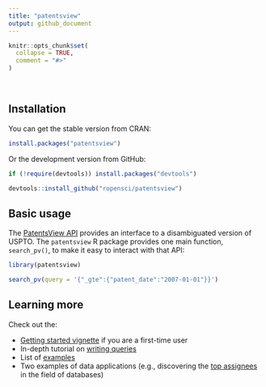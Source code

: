 ```yaml
---
title: "patentsview"
output: github_document
---
```


```r
knitr::opts_chunk$set(
  collapse = TRUE,
  comment = "#>"
)
```

<br>

## Installation

You can get the stable version from CRAN:

```r
install.packages("patentsview")
```

Or the development version from GitHub:

```r
if (!require(devtools)) install.packages("devtools")

devtools::install_github("ropensci/patentsview")
```

## Basic usage

The [PatentsView API](http://www.patentsview.org/api/doc.html) provides an interface to a disambiguated version of USPTO. The `patentsview` R package provides one main function, `search_pv()`, to make it easy to interact with that API:

```r
library(patentsview)

search_pv(query = '{"_gte":{"patent_date":"2007-01-01"}}')
```

## Learning more

Check out the:

* [Getting started vignette](articles/getting-started.html) if you are a first-time user
* In-depth tutorial on [writing queries](articles/writing-queries.html)
* List of [examples](articles/examples.html)
* Two examples of data applications (e.g., discovering the [top assignees](articles/top-assignees.html) in the field of databases)